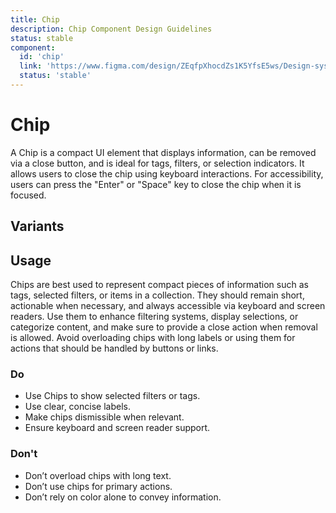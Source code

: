 ```yaml
---
title: Chip
description: Chip Component Design Guidelines
status: stable
component:
  id: 'chip'
  link: 'https://www.figma.com/design/ZEqfpXhocdZs1K5YfsE5ws/Design-system?node-id=1668-2029'
  status: 'stable'
---
```


# Chip

A Chip is a compact UI element that displays information, can be removed via a close button, and is ideal for tags, filters, or selection indicators.
It allows users to close the chip using keyboard interactions. For accessibility, users can press the "Enter" or "Space" key to close the chip when it is focused.

<Section current="design">

<ComponentPreview>
  <Chip label="Label 1" />
</ComponentPreview>
<FigmaPreviewButton href="https://www.figma.com/design/ZEqfpXhocdZs1K5YfsE5ws/Design-system?node-id=1668-2029" />

## Variants

<ComponentPreviewLayout className="flex-col">
  <ComponentPreviewItem className="h-auto">
    <Chip label="Label" />
  </ComponentPreviewItem>
</ComponentPreviewLayout>

## Usage

Chips are best used to represent compact pieces of information such as tags, selected filters, or items in a collection. They should remain short, actionable when necessary, and always accessible via keyboard and screen readers. Use them to enhance filtering systems, display selections, or categorize content, and make sure to provide a close action when removal is allowed. Avoid overloading chips with long labels or using them for actions that should be handled by buttons or links.

### Do

- Use Chips to show selected filters or tags.
- Use clear, concise labels.
- Make chips dismissible when relevant.
- Ensure keyboard and screen reader support.

<ComponentContainer>
  <div className="flex gap-2">
    <Chip label="Marketing" />
    <Chip label="Engineering" />
  </div>
</ComponentContainer>

### Don't

- Don’t overload chips with long text.
- Don’t use chips for primary actions.
- Don’t rely on color alone to convey information.

<ComponentContainer>
  <div className="flex gap-2">
    <Chip label="This is a very long label that should be shortened" />
    <Chip label="Click Me!" />
  </div>
</ComponentContainer>

</Section>
